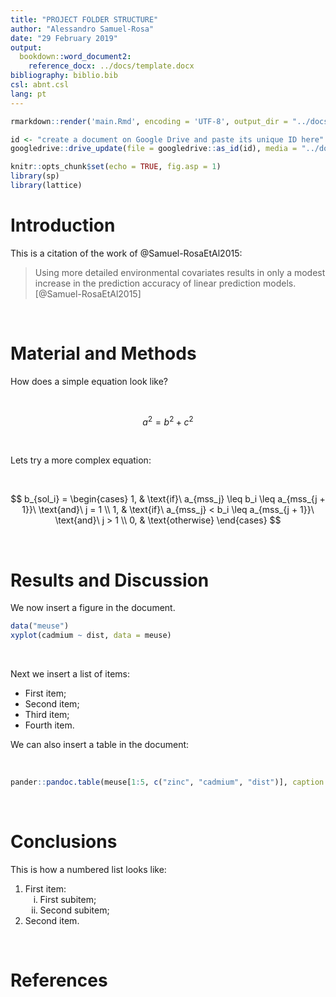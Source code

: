 ```yaml
---
title: "PROJECT FOLDER STRUCTURE"
author: "Alessandro Samuel-Rosa"
date: "29 February 2019"
output:
  bookdown::word_document2:
    reference_docx: ../docs/template.docx
bibliography: biblio.bib
csl: abnt.csl
lang: pt
---
```


<!-- ====================================================================================================== -->
<!-- DOCUMENT SETUP ======================================================================================= -->
<!-- ====================================================================================================== -->
<!-- ATTENTION: DO NOT USE THE 'KNIT' BUTTON TO RENDER THIS FILE! ========================================= -->
<!-- The following code chunk will render the document using rmarkdown::render(). ========================= -->
<!-- ====================================================================================================== -->
```r
rmarkdown::render('main.Rmd', encoding = 'UTF-8', output_dir = "../docs")
```
<!-- ====================================================================================================== -->
<!-- The following code chunk will update the exiting document on Google Drive. =========================== -->
<!-- ====================================================================================================== -->
```r
id <- "create a document on Google Drive and paste its unique ID here"
googledrive::drive_update(file = googledrive::as_id(id), media = "../docs/main.docx")
```
<!-- ====================================================================================================== -->
<!-- ====================================================================================================== -->

```r
knitr::opts_chunk$set(echo = TRUE, fig.asp = 1)
library(sp)
library(lattice)
```

# Introduction

This is a citation of the work of @Samuel-RosaEtAl2015:

> Using more detailed environmental covariates results in only a modest increase in the prediction accuracy of
> linear prediction models. [@Samuel-RosaEtAl2015]

<br>

# Material and Methods

How does a simple equation look like?

<br>

$$a^2 = b^2 + c^2$$

<br>

Lets try a more complex equation:

<br>

$$
b_{sol_i} = 
 \begin{cases}
  1, & \text{if}\ a_{mss_j} \leq b_i \leq a_{mss_{j + 1}}\ \text{and}\ j = 1 \\ 
  1, & \text{if}\ a_{mss_j} < b_i \leq a_{mss_{j + 1}}\ \text{and}\ j > 1 \\ 
  0, & \text{otherwise}
 \end{cases}
$$

<br>

# Results and Discussion

We now insert a figure in the document.

```r
data("meuse")
xyplot(cadmium ~ dist, data = meuse)
```

<br>

Next we insert a list of items:

* First item;
* Second item; 
* Third item;
* Fourth item.

We can also insert a table in the document:

<br>

```r
pander::pandoc.table(meuse[1:5, c("zinc", "cadmium", "dist")], caption = "This is the title of the table")
```

<br>

# Conclusions

This is how a numbered list looks like:

1. First item:
   i. First subitem;
   ii. Second subitem;
2. Second item.

<br>

# References
